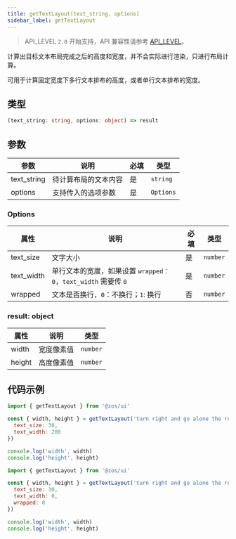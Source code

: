 ```yaml
---
title: getTextLayout(text_string, options)
sidebar_label: getTextLayout
---
```


> API_LEVEL `2.0` 开始支持，API 兼容性请参考 [API_LEVEL](../../../../guides/framework/device/compatibility.md)。

计算出目标文本布局完成之后的高度和宽度，并不会实际进行渲染，只进行布局计算。

可用于计算固定宽度下多行文本排布的高度，或者单行文本排布的宽度。

## 类型

```ts
(text_string: string, options: object) => result
```

## 参数

| 参数        | 说明                 | 必填 | 类型      |
| ----------- | -------------------- | ---- | --------- |
| text_string | 待计算布局的文本内容 | 是   | `string`  |
| options     | 支持传入的选项参数   | 是   | `Options` |

### Options

| 属性       | 说明                                                          | 必填 | 类型     |
| ---------- | ------------------------------------------------------------- | ---- | -------- |
| text_size  | 文字大小                                                      | 是   | `number` |
| text_width | 单行文本的宽度，如果设置 `wrapped：0`，`text_width` 需要传 `0` | 是   | `number` |
| wrapped    | 文本是否换行，`0`：不换行；`1`: 换行                          | 否   | `number` |

### result: object

| 属性   | 说明       | 类型     |
| ------ | ---------- | -------- |
| width  | 宽度像素值 | `number` |
| height | 高度像素值 | `number` |

## 代码示例

```js
import { getTextLayout } from '@zos/ui'

const { width, height } = getTextLayout('turn right and go alone the road', {
  text_size: 30,
  text_width: 200
})

console.log('width', width)
console.log('height', height)
```

```js
import { getTextLayout } from '@zos/ui'

const { width, height } = getTextLayout('turn right and go alone the road', {
  text_size: 30,
  text_width: 0,
  wrapped: 0
})

console.log('width', width)
console.log('height', height)
```
